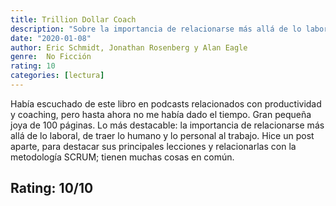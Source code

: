 ```yaml
---
title: Trillion Dollar Coach
description: "Sobre la importancia de relacionarse más allá de lo laboral, de traer lo humano y lo personal al trabajo"
date: "2020-01-08"
author: Eric Schmidt, Jonathan Rosenberg y Alan Eagle
genre:  No Ficción
rating: 10
categories: [lectura]
---
```

Había escuchado de este libro en podcasts relacionados con productividad y coaching, pero hasta ahora no me había dado el tiempo. Gran pequeña joya de 100 páginas. Lo más destacable: la importancia de relacionarse más allá de lo laboral, de traer lo humano y lo personal al trabajo. Hice un post aparte, para destacar sus principales lecciones y relacionarlas con la metodología SCRUM; tienen muchas cosas en común.

## Rating: 10/10